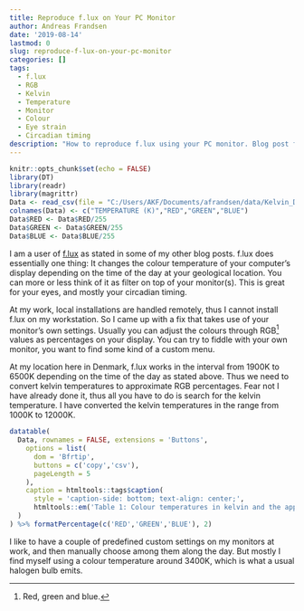 ```yaml
---
title: Reproduce f.lux on Your PC Monitor
author: Andreas Frandsen
date: '2019-08-14'
lastmod: 0
slug: reproduce-f-lux-on-your-pc-monitor
categories: []
tags:
  - f.lux
  - RGB
  - Kelvin
  - Temperature
  - Monitor
  - Colour
  - Eye strain
  - Circadian timing
description: "How to reproduce f.lux using your PC monitor. Blog post from afrandsen."
---
```


```r
knitr::opts_chunk$set(echo = FALSE)
library(DT)
library(readr)
library(magrittr)
Data <- read_csv(file = "C:/Users/AKF/Documents/afrandsen/data/Kelvin_Data.csv")
colnames(Data) <- c("TEMPERATURE (K)","RED","GREEN","BLUE")
Data$RED <- Data$RED/255
Data$GREEN <- Data$GREEN/255
Data$BLUE <- Data$BLUE/255

```

I am a user of [f.lux](https://justgetflux.com/) as stated in some of my other blog posts. f.lux does essentially one thing: It changes the colour temperature of your computer's display depending on the time of the day at your geological location. You can more or less think of it as filter on top of your monitor(s). This is great for your eyes, and mostly your circadian timing.

At my work, local installations are handled remotely, thus I cannot install f.lux on my workstation. So I came up with a fix that takes use of your monitor's own settings. Usually you can adjust the colours through RGB^[Red, green and blue.] values as percentages on your display. You can try to fiddle with your own monitor, you want to find some kind of a custom menu.

At my location here in Denmark, f.lux works in the interval from 1900K to 6500K depending on the time of the day as stated above. Thus we need to convert kelvin temperatures to approximate RGB percentages. Fear not I have already done it, thus all you have to do is search for the kelvin temperature. I have converted the kelvin temperatures in the range from 1000K to 12000K.

```r
datatable(
  Data, rownames = FALSE, extensions = 'Buttons',
    options = list(
      dom = 'Bfrtip',
      buttons = c('copy','csv'),
      pageLength = 5
    ),
    caption = htmltools::tags$caption(
      style = 'caption-side: bottom; text-align: center;',
      htmltools::em('Table 1: Colour temperatures in kelvin and the approximate RGB percentages.')
  )
) %>% formatPercentage(c('RED','GREEN','BLUE'), 2)
```

I like to have a couple of predefined custom settings on my monitors at work, and then manually choose among them along the day. But mostly I find myself using a colour temperature around 3400K, which is what a usual halogen bulb emits.